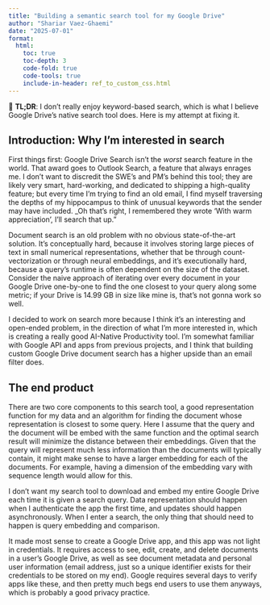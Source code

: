 ```yaml
---
title: "Building a semantic search tool for my Google Drive"
author: "Shariar Vaez-Ghaemi"
date: "2025-07-01"
format:
  html:
    toc: true
    toc-depth: 3
    code-fold: true
    code-tools: true
    include-in-header: ref_to_custom_css.html
---
```


::: {.tldr}
📌 **TL;DR**: I don't really enjoy keyword-based search, which is what I believe Google Drive's native search tool does. Here is my attempt at fixing it.
:::

## Introduction: Why I'm interested in search

First things first: Google Drive Search isn't the _worst_ search feature in the world. That award goes to Outlook Search, a feature that always enrages me. I don't want to discredit the SWE's and PM's behind this tool; they are likely very smart, hard-working, and dedicated to shipping a high-quality feature; but every time I'm trying to find an old email, I find myself traversing the depths of my hippocampus to think of unusual keywords that the sender may have included. _Oh that's right, I remembered they wrote 'With warm appreciation', I'll search that up."

Document search is an old problem with no obvious state-of-the-art solution. It's conceptually hard, because it involves storing large pieces of text in small numerical representations, whether that be through count-vectorization or through neural embeddings, and it's executionally hard, because a query's runtime is often dependent on the size of the dataset. Consider the naive approach of iterating over every document in your Google Drive one-by-one to find the one closest to your query along some metric; if your Drive is 14.99 GB in size like mine is, that's not gonna work so well.

I decided to work on search more because I think it's an interesting and open-ended problem, in the direction of what I'm more interested in, which is creating a really good AI-Native Productivity tool. I'm somewhat familiar with Google API and apps from previous projects, and I think that building custom Google Drive document search has a higher upside than an email filter does. 

## The end product

There are two core components to this search tool, a good representation function for my data and an algorithm for finding the document whose representation is closest to some query. Here I assume that the query and the document will be embed with the same function and the optimal search result will minimize the distance between their embeddings. Given that the query will represent much less information than the documents will typically contain, it might make sense to have a larger embedding for each of the documents. For example, having a dimension of the embedding vary with sequence length would allow for this.

I don't want my search tool to download and embed my entire Google Drive each time it is given a search query. Data representation should happen when I authenticate the app the first time, and updates should happen asynchronously. When I enter a search, the only thing that should need to happen is query embedding and comparison.

It made most sense to create a Google Drive app, and this app was not light in credentials. It requires access to see, edit, create, and delete documents in a user's Google Drive, as well as see document metadata and personal user information (email address, just so a unique identifier exists for their credentials to be stored on my end). Google requires several days to verify apps like these, and then pretty much begs end users to use them anyways, which is probably a good privacy practice.


